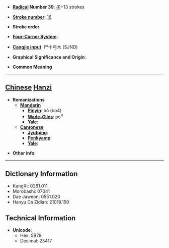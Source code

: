 * '''[[Wiktionary:Chinese radical index| Radical]] Number 39''': [[Wiktionary:Chinese radical index 子|子]]+13 strokes

* '''[[Wiktionary:Chinese total strokes index|Stroke number]]''': [[Wiktionary:Chinese total strokes index 16|16]]

* '''Stroke order''': 

* '''[[Wiktionary:Chinese four corner index|Four-Corner System]]''': 

* '''[[Wiktionary:Chinese Cangjie index|Cangjie input]]''': 尸十弓木 (SJND)

* '''Graphical Significance and Origin''': 

* '''Common Meaning'''

----

== [[Chinese]] [[Hanzi]] ==

* '''Romanizations'''
** '''[[Mandarin]]'''
*** '''[[Pinyin]]''': bò (bo4)
*** '''[[Wade-Giles]]''': po<sup>4</sup>
*** '''[[Yale]]''': 
** '''[[Cantonese]]'''
*** '''[[Jyutping]]''':
*** '''[[Penkyamp]]''': 
*** '''[[Yale]]''': 

* '''Other info''': 

----

== Dictionary Information ==

* KangXi: 0281.011
* Morobashi: 07041
* Dae Jaweon: 0551.020
* Hanyu Da Zidian: 21019.150

== Technical Information ==

* '''Unicode''':
** Hex: 5B79
** Decimal: 23417
